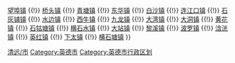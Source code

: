 {{Navbox Chinese County
|省=广东省
|市=清远市
|县级市=英德市
|state = {{{state<includeonly>|collapsed</includeonly>}}}
|政府驻地=[[英城街道]]
|街道=[[英城街道]]
|镇=[[沙口镇 (英德市)|沙口镇]] {{!}} [[望埠镇 (英德市)|望埠镇]] {{!}} [[桥头镇 (英德市)|桥头镇]] {{!}} [[青塘镇 (英德市)|青塘镇]] {{!}} [[东华镇 (英德市)|东华镇]] {{!}} [[白沙镇 (英德市)|白沙镇]] {{!}} [[连江口镇]] {{!}} [[石灰铺镇]] {{!}} [[水边镇 (英德市)|水边镇]] {{!}} [[西牛镇 (英德市)|西牛镇]] {{!}} [[九龙镇 (英德市)|九龙镇]] {{!}} [[大湾镇 (英德市)|大湾镇]] {{!}} [[大洞镇 (英德市)|大洞镇]] {{!}} [[黄花镇 (英德市)|黄花镇]] {{!}} [[石牯塘镇]] {{!}} [[横石水镇]] {{!}} [[大站镇 (英德市)|大站镇]] {{!}} [[黎溪镇 (英德市)|黎溪镇]] {{!}} [[波罗镇 (英德市)|波罗镇]] {{!}} [[浛洸镇]] {{!}} [[英红镇]] {{!}} [[下太镇]] {{!}} [[横石塘镇]]
}}<noinclude>
[[Category:广东县级行政区划模板|清远/市]]
[[Category:英德市]]
[[Category:英德市行政区划]]
</noinclude>
